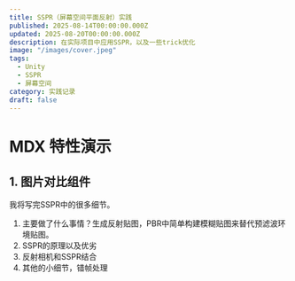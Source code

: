 ```yaml
---
title: SSPR（屏幕空间平面反射）实践
published: 2025-08-14T00:00:00.000Z
updated: 2025-08-20T00:00:00.000Z
description: 在实际项目中应用SSPR，以及一些trick优化
image: "/images/cover.jpeg"
tags:
  - Unity
  - SSPR
  - 屏幕空间
category: 实践记录
draft: false
---
```




# MDX 特性演示
## 1. 图片对比组件

<Diff
  l="/images/OverField1.png"
  r="/images/OverField2.png"
  leftAlt="左侧图片"
  rightAlt="右侧图片"
/>

我将写完SSPR中的很多细节。
1. 主要做了什么事情？生成反射贴图，PBR中简单构建模糊贴图来替代预滤波环境贴图。
2. SSPR的原理以及优劣
3. 反射相机和SSPR结合
4. 其他的小细节，错帧处理
